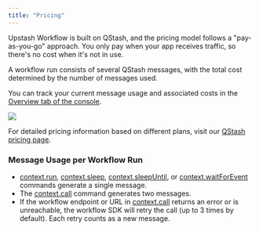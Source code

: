 ```yaml
---
title: "Pricing"
---
```


Upstash Workflow is built on QStash, and the pricing model follows a "pay-as-you-go" approach. You only pay when your app receives traffic, so there's no cost when it's not in use.

A workflow run consists of several QStash messages, with the total cost determined by the number of messages used.

You can track your current message usage and associated costs in the [Overview tab of the console](https://console.upstash.com/qstash?tab=details).

<Frame>
  <img src="/img/qstash/message_cost.png" />
</Frame>

For detailed pricing information based on different plans, visit our [QStash pricing page](https://upstash.com/pricing/qstash).

### Message Usage per Workflow Run

- [context.run](/workflow/basics/context#context-run), [context.sleep](/workflow/basics/context#context-sleep), [context.sleepUntil](/workflow/basics/context#context-sleepuntil), or [context.waitForEvent](/workflow/basics/context#context-waitforevent) commands generate a single message.
- The [context.call](/workflow/basics/context#context-call) command generates two messages.
- If the workflow endpoint or URL in [context.call](/workflow/basics/context#context-call) returns an error or is unreachable, the workflow SDK will retry the call (up to 3 times by default). Each retry counts as a new message.


